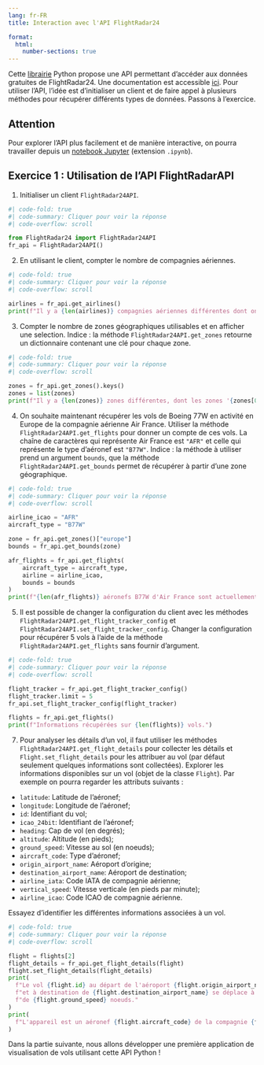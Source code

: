 ```yaml
---
lang: fr-FR
title: Interaction avec l'API FlightRadar24

format:
  html:
    number-sections: true
---
```


Cette [librairie](https://github.com/JeanExtreme002/FlightRadarAPI) Python propose une API permettant d'accéder aux données gratuites de FlightRadar24. Une documentation est accessible [ici](https://jeanextreme002.github.io/FlightRadarAPI/python/). Pour utiliser l'API, l'idée est d'initialiser un client et de faire appel à plusieurs méthodes pour récupérer différents types de données. Passons à l'exercice.

::: {.callout-note appearance="simple"}

## Attention

Pour explorer l'API plus facilement et de manière interactive, on pourra travailler depuis un [notebook Jupyter](https://jupyter.org/try-jupyter/notebooks/?path=notebooks/Intro.ipynb) (extension `.ipynb`).
:::

::: {.callout-tip collapse="false" icon=false}
## `<i class="bi bi-book"></i>`{=html} Exercice 1 : Utilisation de l'API FlightRadarAPI

1. Initialiser un client `FlightRadar24API`.

```python
#| code-fold: true
#| code-summary: Cliquer pour voir la réponse
#| code-overflow: scroll

from FlightRadar24 import FlightRadar24API
fr_api = FlightRadar24API()
```

2. En utilisant le client, compter le nombre de compagnies aériennes.

```python
#| code-fold: true
#| code-summary: Cliquer pour voir la réponse
#| code-overflow: scroll

airlines = fr_api.get_airlines()
print(f"Il y a {len(airlines)} compagnies aériennes différentes dont on peut récupérer les vols.")
```

3. Compter le nombre de zones géographiques utilisables et en afficher une selection. Indice : la méthode `FlightRadar24API.get_zones` retourne un dictionnaire contenant une clé pour chaque zone.

```python
#| code-fold: true
#| code-summary: Cliquer pour voir la réponse
#| code-overflow: scroll

zones = fr_api.get_zones().keys()
zones = list(zones)
print(f"Il y a {len(zones)} zones différentes, dont les zones '{zones[0]}', '{zones[1]}', '{zones[2]}', etc.")
```

4. On souhaite maintenant récupérer les vols de Boeing 77W en activité en Europe de la compagnie aérienne Air France. Utiliser la méthode `FlightRadar24API.get_flights` pour donner un compte de ces vols. La chaîne de caractères qui représente Air France est `"AFR"` et celle qui représente le type d'aéronef est `"B77W"`. Indice : la méthode à utiliser prend un argument `bounds`, que la méthode `FlightRadar24API.get_bounds` permet de récupérer à partir d'une zone géographique.

```python
#| code-fold: true
#| code-summary: Cliquer pour voir la réponse
#| code-overflow: scroll

airline_icao = "AFR"
aircraft_type = "B77W"

zone = fr_api.get_zones()["europe"]
bounds = fr_api.get_bounds(zone)

afr_flights = fr_api.get_flights(
    aircraft_type = aircraft_type,
    airline = airline_icao,
    bounds = bounds
)
print(f"{len(afr_flights)} aéronefs B77W d'Air France sont actuellement en activité en Europe.")
```

5. Il est possible de changer la configuration du client avec les méthodes `FlightRadar24API.get_flight_tracker_config` et `FlightRadar24API.set_flight_tracker_config`. Changer la configuration pour récupérer 5 vols à l'aide de la méthode `FlightRadar24API.get_flights` sans fournir d'argument.

```python
#| code-fold: true
#| code-summary: Cliquer pour voir la réponse
#| code-overflow: scroll

flight_tracker = fr_api.get_flight_tracker_config()
flight_tracker.limit = 5
fr_api.set_flight_tracker_config(flight_tracker)

flights = fr_api.get_flights()
print(f"Informations récupérées sur {len(flights)} vols.")
```

7. Pour analyser les détails d'un vol, il faut utiliser les méthodes `FlightRadar24API.get_flight_details` pour collecter les détails et `Flight.set_flight_details` pour les attribuer au vol (par défaut seulement quelques informations sont collectées). Explorer les informations disponibles sur un vol (objet de la classe `Flight`). Par exemple on pourra regarder les attributs suivants :

- `latitude`: Latitude de l'aéronef;
- `longitude`: Longitude de l'aéronef;
- `id`: Identifiant du vol;
- `icao_24bit`: Identifiant de l'aéronef;
- `heading`: Cap de vol (en degrés);
- `altitude`: Altitude (en pieds);
- `ground_speed`: Vitesse au sol (en noeuds);
- `aircraft_code`: Type d'aéronef;
- `origin_airport_name`: Aéroport d'origine;
- `destination_airport_name`: Aéroport de destination;
- `airline_iata`: Code IATA de compagnie aérienne;
- `vertical_speed`: Vitesse verticale (en pieds par minute);
- `airline_icao`: Code ICAO de compagnie aérienne.

Essayez d'identifier les différentes informations associées à un vol.

```python
#| code-fold: true
#| code-summary: Cliquer pour voir la réponse
#| code-overflow: scroll

flight = flights[2]
flight_details = fr_api.get_flight_details(flight)
flight.set_flight_details(flight_details)
print(
  f"Le vol {flight.id} au départ de l'aéroport {flight.origin_airport_name} "
  f"et à destination de {flight.destination_airport_name} se déplace à une vitesse "
  f"de {flight.ground_speed} noeuds."
)
print(
  f"L'appareil est un aéronef {flight.aircraft_code} de la compagnie {flight.airline_icao}."
)
```
:::

Dans la partie suivante, nous allons développer une première application de visualisation de vols utilisant cette API Python !
